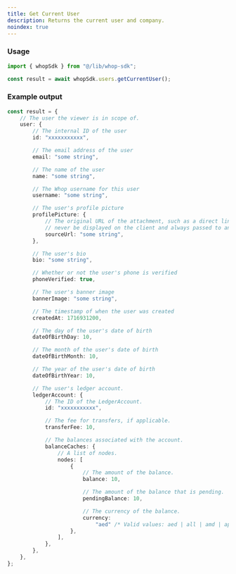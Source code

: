 ```yaml
---
title: Get Current User
description: Returns the current user and company.
noindex: true
---
```


### Usage

```typescript
import { whopSdk } from "@/lib/whop-sdk";

const result = await whopSdk.users.getCurrentUser();

```

### Example output

```typescript
const result = {
	// The user the viewer is in scope of.
	user: {
		// The internal ID of the user
		id: "xxxxxxxxxxx",

		// The email address of the user
		email: "some string",

		// The name of the user
		name: "some string",

		// The Whop username for this user
		username: "some string",

		// The user's profile picture
		profilePicture: {
			// The original URL of the attachment, such as a direct link to S3. This should
			// never be displayed on the client and always passed to an Imgproxy transformer.
			sourceUrl: "some string",
		},

		// The user's bio
		bio: "some string",

		// Whether or not the user's phone is verified
		phoneVerified: true,

		// The user's banner image
		bannerImage: "some string",

		// The timestamp of when the user was created
		createdAt: 1716931200,

		// The day of the user's date of birth
		dateOfBirthDay: 10,

		// The month of the user's date of birth
		dateOfBirthMonth: 10,

		// The year of the user's date of birth
		dateOfBirthYear: 10,

		// The user's ledger account.
		ledgerAccount: {
			// The ID of the LedgerAccount.
			id: "xxxxxxxxxxx",

			// The fee for transfers, if applicable.
			transferFee: 10,

			// The balances associated with the account.
			balanceCaches: {
				// A list of nodes.
				nodes: [
					{
						// The amount of the balance.
						balance: 10,

						// The amount of the balance that is pending.
						pendingBalance: 10,

						// The currency of the balance.
						currency:
							"aed" /* Valid values: aed | all | amd | ape | ars | aud | bam | bgn | bhd | bob | brl | bsd | btc | cad | chf | clp | cop | crc | czk | dkk | dop | dzd | egp | etb | eth | eur | gbp | ghs | gmd | gtq | gyd | hkd | huf | idr | ils | inr | jmd | jod | jpy | kes | khr | krw | kwd | lkr | mad | mdl | mga | mkd | mnt | mop | mur | mxn | myr | nad | ngn | nok | nzd | omr | pen | php | pkr | pln | pyg | qar | ron | rsd | rub | rwf | sar | sek | sgd | thb | tnd | try | ttd | twd | tzs | usd | uyu | uzs | vnd | xcd | xof | zar */,
					},
				],
			},
		},
	},
};

```
